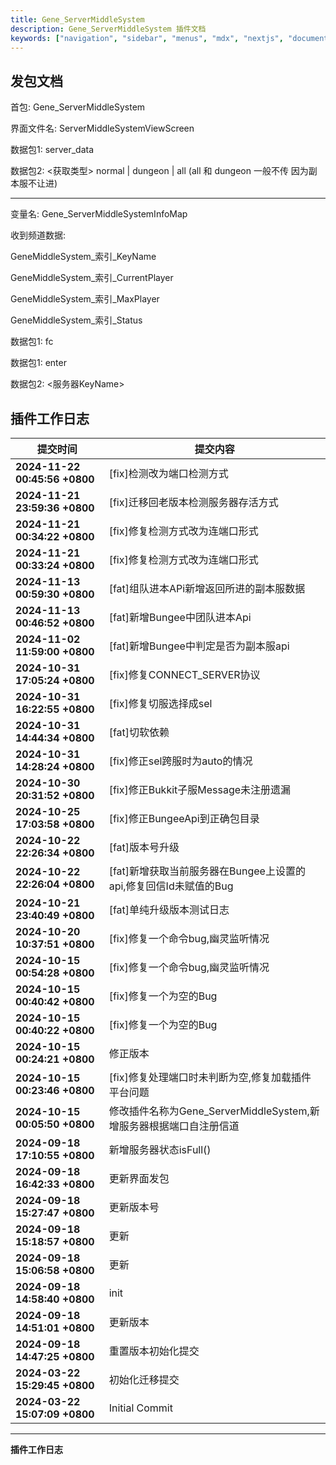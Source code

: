 ```yaml
---
title: Gene_ServerMiddleSystem
description: Gene_ServerMiddleSystem 插件文档
keywords: ["navigation", "sidebar", "menus", "mdx", "nextjs", "documents"]
---
```



## 发包文档


<Step>
<StepItem title="数据首包">

首包: Gene_ServerMiddleSystem

界面文件名: ServerMiddleSystemViewScreen

</StepItem>

<StepItem title="获取频道信息">

数据包1: server_data

数据包2: <获取类型> normal | dungeon | all (all 和 dungeon 一般不传 因为副本服不让进)

---

变量名: Gene_ServerMiddleSystemInfoMap

收到频道数据:

GeneMiddleSystem_索引_KeyName

GeneMiddleSystem_索引_CurrentPlayer

GeneMiddleSystem_索引_MaxPlayer

GeneMiddleSystem_索引_Status


</StepItem>

<StepItem title="随机进服发包">

数据包1: fc


</StepItem>


<StepItem title="选择性进服">

数据包1: enter

数据包2: <服务器KeyName>


</StepItem>


</Step>



## 插件工作日志

| 提交时间                              | 提交内容                                                                          |
|--------------------------------------|---------------------------------------------------------------------------------|
| **2024-11-22 00:45:56 +0800** | [fix]检测改为端口检测方式 |
| **2024-11-21 23:59:36 +0800** | [fix]迁移回老版本检测服务器存活方式 |
| **2024-11-21 00:34:22 +0800** | [fix]修复检测方式改为连端口形式 |
| **2024-11-21 00:33:24 +0800** | [fix]修复检测方式改为连端口形式 |
| **2024-11-13 00:59:30 +0800** | [fat]组队进本APi新增返回所进的副本服数据 |
| **2024-11-13 00:46:52 +0800** | [fat]新增Bungee中团队进本Api |
| **2024-11-02 11:59:00 +0800** | [fat]新增Bungee中判定是否为副本服api |
| **2024-10-31 17:05:24 +0800** | [fix]修复CONNECT_SERVER协议 |
| **2024-10-31 16:22:55 +0800** | [fix]修复切服选择成sel |
| **2024-10-31 14:44:34 +0800** | [fat]切软依赖 |
| **2024-10-31 14:28:24 +0800** | [fix]修正sel跨服时为auto的情况 |
| **2024-10-30 20:31:52 +0800** | [fix]修正Bukkit子服Message未注册遗漏 |
| **2024-10-25 17:03:58 +0800** | [fix]修正BungeeApi到正确包目录 |
| **2024-10-22 22:26:34 +0800** | [fat]版本号升级 |
| **2024-10-22 22:26:04 +0800** | [fat]新增获取当前服务器在Bungee上设置的api,修复回信Id未赋值的Bug |
| **2024-10-21 23:40:49 +0800** | [fat]单纯升级版本测试日志 |
| **2024-10-20 10:37:51 +0800** | [fix]修复一个命令bug,幽灵监听情况 |
| **2024-10-15 00:54:28 +0800** | [fix]修复一个命令bug,幽灵监听情况 |
| **2024-10-15 00:40:42 +0800** | [fix]修复一个为空的Bug |
| **2024-10-15 00:40:22 +0800** | [fix]修复一个为空的Bug |
| **2024-10-15 00:24:21 +0800** | 修正版本 |
| **2024-10-15 00:23:46 +0800** | [fix]修复处理端口时未判断为空,修复加载插件平台问题 |
| **2024-10-15 00:05:50 +0800** | 修改插件名称为Gene_ServerMiddleSystem,新增服务器根据端口自注册信道 |
| **2024-09-18 17:10:55 +0800** | 新增服务器状态isFull() |
| **2024-09-18 16:42:33 +0800** | 更新界面发包 |
| **2024-09-18 15:27:47 +0800** | 更新版本号 |
| **2024-09-18 15:18:57 +0800** | 更新 |
| **2024-09-18 15:06:58 +0800** | 更新 |
| **2024-09-18 14:58:40 +0800** | init |
| **2024-09-18 14:51:01 +0800** | 更新版本 |
| **2024-09-18 14:47:25 +0800** | 重置版本初始化提交 |
| **2024-03-22 15:29:45 +0800** | 初始化迁移提交 |
| **2024-03-22 15:07:09 +0800** | Initial Commit |

---
**插件工作日志**












